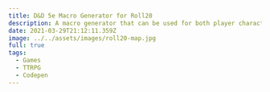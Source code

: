 ---
title: D&D 5e Macro Generator for Roll20
description: A macro generator that can be used for both player characters and non-player characters.
date: 2021-03-29T21:12:11.359Z
image: ../../assets/images/roll20-map.jpg
full: true
tags:
  - Games
  - TTRPG
  - Codepen
---


<CodePen hash="xeXXRd" user="Sillvva" title="5e Macro Generator for Roll20" height={700} />